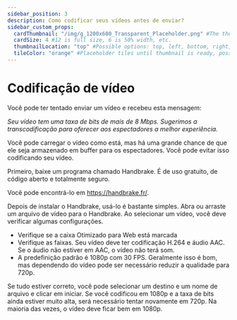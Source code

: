 ---
sidebar_position: 3
description: Como codificar seus vídeos antes de enviar?
sidebar_custom_props:
  cardThumbnail: "/img/g_1200x600_Transparent_Placeholder.png" #The thumbnail on the category card.
  cardSize: 4 #12 is full size, 6 is 50% width, etc.
  thumbnailLocation: "top" #Possible options: top, left, bottom, right, none
  tileColor: "orange" #Placeholder tiles until thumbnail is ready, possible options: blue, cream, darkpurple, lightpurple, mauve, orange, pink, none
---

# Codificação de vídeo

Você pode ter tentado enviar um vídeo e recebeu esta mensagem:

*Seu vídeo tem uma taxa de bits de mais de 8 Mbps. Sugerimos a transcodificação para oferecer aos espectadores a melhor experiência.*

Você pode carregar o vídeo como está, mas há uma grande chance de que ele seja armazenado em buffer para os espectadores. Você pode evitar isso codificando seu vídeo.

Primeiro, baixe um programa chamado Handbrake. É de uso gratuito, de código aberto e totalmente seguro.

Você pode encontrá-lo em https://handbrake.fr/.

Depois de instalar o Handbrake, usá-lo é bastante simples. Abra ou arraste um arquivo de vídeo para o Handbrake. Ao selecionar um vídeo, você deve verificar algumas configurações.

- Verifique se a caixa Otimizado para Web está marcada
- Verifique as faixas. Seu vídeo deve ter codificação H.264 e áudio AAC. Se o áudio não estiver em AAC, o vídeo não terá som.
- A predefinição padrão é 1080p com 30 FPS. Geralmente isso é bom, mas dependendo do vídeo pode ser necessário reduzir a qualidade para 720p.

Se tudo estiver correto, você pode selecionar um destino e um nome de arquivo e clicar em iniciar. Se você codificou em 1080p e a taxa de bits ainda estiver muito alta, será necessário tentar novamente em 720p. Na maioria das vezes, o vídeo deve ficar bem em 1080p.